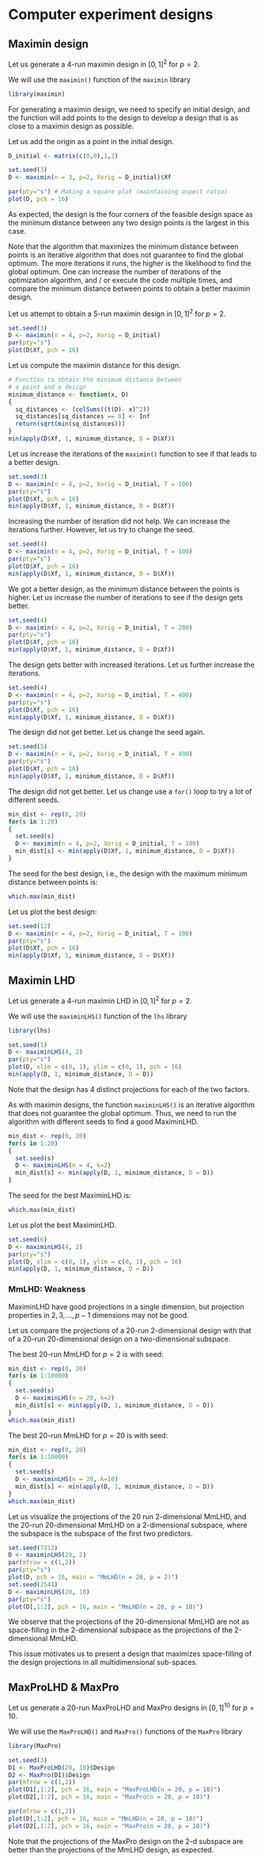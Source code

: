 # Computer experiment designs

## Maximin design

Let us generate a 4-run maximin design in $[0, 1]^2$ for $p=2$.

We will use the `maximin()` function of the `maximin` library

```r
library(maximin)
```

For generating a maximin design, we need to specify an initial design, and the function will add points to the design to develop a design that is as close to a maximin design as possible.

Let us add the origin as a point in the initial design.

```r
D_initial <- matrix(c(0,0),1,2)
```

```r
set.seed(3)
D <- maximin(n = 3, p=2, Xorig = D_initial)$Xf
```

```r
par(pty="s") # Making a square plot (maintaining aspect ratio)
plot(D, pch = 16)
```

As expected, the design is the four corners of the feasible design space as the minimum distance between any two design points is the largest in this case.

Note that the algorithm that maximizes the minimum distance between points is an iterative algorithm that does not guarantee to find the global optimum. The more iterations it runs, the higher is the likelihood to find the global optimum. One can increase the number of iterations of the optimization algorithm, and / or execute the code multiple times, and compare the minimum distance between points to obtain a better maximin design.

Let us attempt to obtain a 5-run maximin design in $[0, 1]^2$ for $p=2$.

```r
set.seed(3)
D <- maximin(n = 4, p=2, Xorig = D_initial)
par(pty="s")
plot(D$Xf, pch = 16)
```

Let us compute the maximin distance for this design.

```r
# Function to obtain the minimum distance between 
# a point and a design
minimum_distance <- function(x, D)
{
  sq_distances <- (colSums((t(D)- x)^2))
  sq_distances[sq_distances == 0] <- Inf
  return(sqrt(min(sq_distances)))
}
min(apply(D$Xf, 1, minimum_distance, D = D$Xf))
```

Let us increase the iterations of the `maximin()` function to see if that leads to a better design.

```r
set.seed(3)
D <- maximin(n = 4, p=2, Xorig = D_initial, T = 100)
par(pty="s")
plot(D$Xf, pch = 16)
min(apply(D$Xf, 1, minimum_distance, D = D$Xf))
```

Increasing the number of iteration did not help. We can increase the iterations further. However, let us try to change the seed. 

```r
set.seed(4)
D <- maximin(n = 4, p=2, Xorig = D_initial, T = 100)
par(pty="s")
plot(D$Xf, pch = 16)
min(apply(D$Xf, 1, minimum_distance, D = D$Xf))
```

We got a better design, as the minimum distance between the points is higher. Let us increase the number of iterations to see if the design gets better.    

```r
set.seed(4)
D <- maximin(n = 4, p=2, Xorig = D_initial, T = 200)
par(pty="s")
plot(D$Xf, pch = 16)
min(apply(D$Xf, 1, minimum_distance, D = D$Xf))
```

The design gets better with increased iterations. Let us further increase the iterations.

```r
set.seed(4)
D <- maximin(n = 4, p=2, Xorig = D_initial, T = 400)
par(pty="s")
plot(D$Xf, pch = 16)
min(apply(D$Xf, 1, minimum_distance, D = D$Xf))
```

The design did not get better. Let us change the seed again.

```r
set.seed(5)
D <- maximin(n = 4, p=2, Xorig = D_initial, T = 400)
par(pty="s")
plot(D$Xf, pch = 16)
min(apply(D$Xf, 1, minimum_distance, D = D$Xf))
```

The design did not get better. Let us change use a `for()` loop to try a lot of different seeds.

```r
min_dist <- rep(0, 20)
for(s in 1:20)
{
  set.seed(s)
  D <- maximin(n = 4, p=2, Xorig = D_initial, T = 100)
  min_dist[s] <- min(apply(D$Xf, 1, minimum_distance, D = D$Xf))
}
```

The seed for the best design, i.e., the design with the maximum minimum distance between points is:

```r
which.max(min_dist)
```

Let us plot the best design:

```r
set.seed(12)
D <- maximin(n = 4, p=2, Xorig = D_initial, T = 100)
par(pty="s")
plot(D$Xf, pch = 16)
min(apply(D$Xf, 1, minimum_distance, D = D$Xf))
```

## Maximin LHD

Let us generate a 4-run maximin LHD in $[0, 1]^2$ for $p=2$.

We will use the `maximinLHS()` function of the `lhs` library

```r
library(lhs)
```

```r
set.seed(1)
D <- maximinLHS(4, 2)
par(pty="s")
plot(D, xlim = c(0, 1), ylim = c(0, 1), pch = 16)
min(apply(D, 1, minimum_distance, D = D))
```

Note that the design has 4 distinct projections for each of the two factors.

As with maximin designs, the function `maximinLHS()` is an iterative algorithm that does not guarantee the global optimum. Thus, we need to run the algorithm with different seeds to find a good MaximinLHD.

```r
min_dist <- rep(0, 20)
for(s in 1:20)
{
  set.seed(s)
  D <- maximinLHS(n = 4, k=2)
  min_dist[s] <- min(apply(D, 1, minimum_distance, D = D))
}
```

The seed for the best MaximinLHD is:

```r
which.max(min_dist)
```

Let us plot the best MaximinLHD.

```r
set.seed(6)
D <- maximinLHS(4, 2)
par(pty="s")
plot(D, xlim = c(0, 1), ylim = c(0, 1), pch = 16)
min(apply(D, 1, minimum_distance, D = D))
```

### MmLHD: Weakness

MaximinLHD have good projections in a single dimension, but projection properties in $2, 3, …, p−1$ dimensions may not be good.

Let us compare the projections of a 20-run 2-dimensional design with that of a 20-run 20-dimensional design on a two-dimensional subspace.

The best 20-run MmLHD for $p=2$ is with seed:

```r
min_dist <- rep(0, 20)
for(s in 1:10000)
{
  set.seed(s)
  D <- maximinLHS(n = 20, k=2)
  min_dist[s] <- min(apply(D, 1, minimum_distance, D = D))
}
which.max(min_dist)
```

The best 20-run MmLHD for $p = 20$ is with seed:

```r
min_dist <- rep(0, 20)
for(s in 1:10000)
{
  set.seed(s)
  D <- maximinLHS(n = 20, k=10)
  min_dist[s] <- min(apply(D, 1, minimum_distance, D = D))
}
which.max(min_dist)
```

Let us visualize the projections of the 20 run 2-dimensional MmLHD, and the 20-run 20-dimensional MmLHD on a 2-dimensional subspace, where the subspace is the subspace of the first two predictors.

```r
set.seed(7312)
D <- maximinLHS(20, 2)
par(mfrow = c(1,2))
par(pty="s")
plot(D, pch = 16, main = "MmLHD(n = 20, p = 2)")
set.seed(2541)
D <- maximinLHS(20, 10)
par(pty="s")
plot(D[,1:2], pch = 16, main = "MmLHD(n = 20, p = 10)")
```

We observe that the projections of the 20-dimensional MmLHD are not as space-filling in the 2-dimensional subspace as the projections of the 2-dimensional MmLHD.

This issue motivates us to present a design that maximizes space-filling of the design projections in all multidimensional sub-spaces.

## MaxProLHD & MaxPro

Let us generate a 20-run MaxProLHD and MaxPro designs in $[0, 1]^10$ for $p=10$.

We will use the `MaxProLHD()` and `MaxPro()` functions of the `MaxPro` library

```r
library(MaxPro)
```


```r
set.seed(3)
D1 <- MaxProLHD(20, 10)$Design
D2 <- MaxPro(D1)$Design
par(mfrow = c(1,2))
plot(D1[,1:2], pch = 16, main = "MaxProLHD(n = 20, p = 10)")
plot(D2[,1:2], pch = 16, main = "MaxPro(n = 20, p = 10)")
```

```r
par(mfrow = c(1,2))
plot(D[,1:2], pch = 16, main = "MmLHD(n = 20, p = 10)")
plot(D2[,1:2], pch = 16, main = "MaxPro(n = 20, p = 10)")
```

Note that the projections of the MaxPro design on the 2-d subspace are better than the projections of the MmLHD design, as expected.


